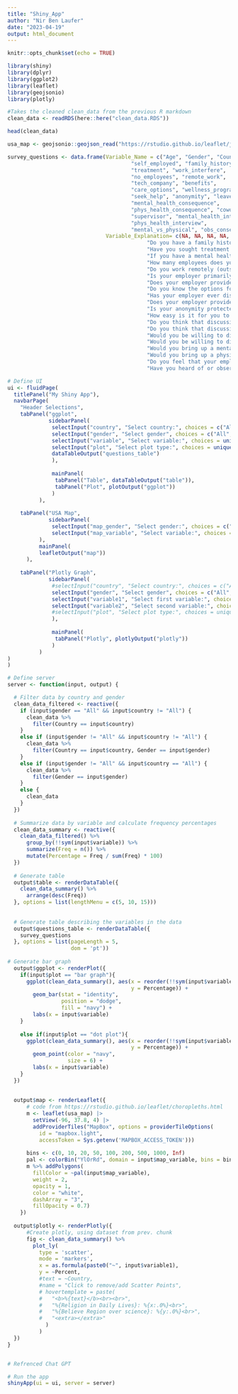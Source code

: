 ```yaml
---
title: "Shiny_App"
author: "Nir Ben Laufer"
date: "2023-04-19"
output: html_document
---
```


```r

knitr::opts_chunk$set(echo = TRUE)

```


```r

library(shiny)
library(dplyr)
library(ggplot2)
library(leaflet)
library(geojsonio)
library(plotly)
```



```r

#Takes the cleaned clean_data from the previous R markdown
clean_data <- readRDS(here::here("clean_data.RDS"))

head(clean_data)

usa_map <- geojsonio::geojson_read("https://rstudio.github.io/leaflet/json/us-states.geojson", what = "sp")

survey_questions <- data.frame(Variable_Name = c("Age", "Gender", "Country", "state", 
                                       "self_employed", "family_history", 
                                       "treatment", "work_interfere", 
                                       "no_employees", "remote_work", 
                                       "tech_company", "benefits", 
                                       "care_options", "wellness_program", 
                                       "seek_help", "anonymity", "leave", 
                                       "mental_health_consequence", 
                                       "phys_health_consequence", "coworkers", 
                                       "supervisor", "mental_health_interview", 
                                       "phys_health_interview", 
                                       "mental_vs_physical", "obs_consequence"),
                               Variable_Explanation= c(NA, NA, NA, NA, "Are you self-employed?", 
                                            "Do you have a family history of mental illness?", 
                                            "Have you sought treatment for a mental health condition?", 
                                            "If you have a mental health condition, do you feel that it interferes with your work?", 
                                            "How many employees does your company or organization have?", 
                                            "Do you work remotely (outside of an office) at least 50% of the time?", 
                                            "Is your employer primarily a tech company/organization?", 
                                            "Does your employer provide mental health benefits?", 
                                            "Do you know the options for mental health care your employer provides?", 
                                            "Has your employer ever discussed mental health as part of an employee wellness program?", 
                                            "Does your employer provide resources to learn more about mental health issues and how to seek help?", 
                                            "Is your anonymity protected if you choose to take advantage of mental health or substance abuse treatment resources?", 
                                            "How easy is it for you to take medical leave for a mental health condition?", 
                                            "Do you think that discussing a mental health issue with your employer would have negative consequences?", 
                                            "Do you think that discussing a physical health issue with your employer would have negative consequences?", 
                                            "Would you be willing to discuss a mental health issue with your coworkers?", 
                                            "Would you be willing to discuss a mental health issue with your direct supervisor(s)?", 
                                            "Would you bring up a mental health issue with a potential employer in an interview?", 
                                            "Would you bring up a physical health issue with a potential employer in an interview?", 
                                            "Do you feel that your employer takes mental health as seriously as physical health?", 
                                            "Have you heard of or observed negative consequences for coworkers with mental health conditions in your workplace?"))


```


```r

# Define UI
ui <- fluidPage(
  titlePanel("My Shiny App"),
  navbarPage(
    "Header Selections",
    tabPanel("ggplot",
             sidebarPanel(
              selectInput("country", "Select country:", choices = c("All", unique(clean_data$Country))),
              selectInput("gender", "Select gender", choices = c("All", unique(clean_data$Gender))),
              selectInput("variable", "Select variable:", choices = unique(names(clean_data)[4:ncol(clean_data)])),
              selectInput("plot", "Select plot type:", choices = unique(c("dot plot", "bar graph"))),
              dataTableOutput("questions_table")
              ),
          
              mainPanel(
               tabPanel("Table", dataTableOutput("table")),
               tabPanel("Plot", plotOutput("ggplot"))
              )
          ),
      
    tabPanel("USA Map",
             sidebarPanel(
              selectInput("map_gender", "Select gender:", choices = c("All", unique(clean_data$Gender))),
              selectInput("map_variable", "Select variable:", choices = unique(names(clean_data)[3:ncol(clean_data)])),
          ),
          mainPanel(
          leafletOutput("map"))
      ),
    
    tabPanel("Plotly Graph",
             sidebarPanel(
              #selectInput("country", "Select country:", choices = c("All", unique(clean_data$Country))),
              selectInput("gender", "Select gender", choices = c("All", unique(clean_data$Gender))),
              selectInput("variable1", "Select first variable:", choices = unique(names(clean_data)[4:ncol(clean_data)])),
              selectInput("variable2", "Select second variable:", choices = unique(names(clean_data)[4:ncol(clean_data)])),
              #selectInput("plot", "Select plot type:", choices = unique(c("dot plot", "bar graph"))),
              ),
          
              mainPanel(
               tabPanel("Plotly", plotlyOutput("plotly"))
              )
          )
)
)
```

```R

# Define server
server <- function(input, output) {

  # Filter data by country and gender
  clean_data_filtered <- reactive({
    if (input$gender == "All" && input$country != "All") {
      clean_data %>%
        filter(Country == input$country)
    } 
    else if (input$gender != "All" && input$country != "All") {
      clean_data %>%
        filter(Country == input$country, Gender == input$gender)
    }
    else if (input$gender != "All" && input$country == "All") {
      clean_data %>%
        filter(Gender == input$gender)
    }
    else {
      clean_data
    }
  })
  
  # Summarize data by variable and calculate frequency percentages
  clean_data_summary <- reactive({
    clean_data_filtered() %>%
      group_by(!!sym(input$variable)) %>%
      summarize(Freq = n()) %>%
      mutate(Percentage = Freq / sum(Freq) * 100)
  })
  
  # Generate table
  output$table <- renderDataTable({
    clean_data_summary() %>%
      arrange(desc(Freq))
  }, options = list(lengthMenu = c(5, 10, 15)))
  
  
  # Generate table describing the variables in the data
  output$questions_table <- renderDataTable({
    survey_questions
  }, options = list(pageLength = 5, 
                    dom = 'pt'))
  
# Generate bar graph
  output$ggplot <- renderPlot({
    if(input$plot == "bar graph"){
      ggplot(clean_data_summary(), aes(x = reorder(!!sym(input$variable), -Percentage), 
                                       y = Percentage)) +
        geom_bar(stat = "identity", 
                 position = "dodge",
                 fill = "navy") + 
        labs(x = input$variable)
    }
      
    else if(input$plot == "dot plot"){
      ggplot(clean_data_summary(), aes(x = reorder(!!sym(input$variable), -Percentage), 
                                       y = Percentage)) +
        geom_point(color = "navy",
                   size = 6) + 
        labs(x = input$variable)
    }
  })
  
  
  output$map <- renderLeaflet({
      # code from https://rstudio.github.io/leaflet/choropleths.html
      m <- leaflet(usa_map) |> 
        setView(-96, 37.8, 4) |> 
        addProviderTiles("MapBox", options = providerTileOptions(
          id = "mapbox.light",
          accessToken = Sys.getenv('MAPBOX_ACCESS_TOKEN'))) 
        
      bins <- c(0, 10, 20, 50, 100, 200, 500, 1000, Inf)
      pal <- colorBin("YlOrRd", domain = input$map_variable, bins = bins)
      m %>% addPolygons(
        fillColor = ~pal(input$map_variable),
        weight = 2,
        opacity = 1,
        color = "white",
        dashArray = "3",
        fillOpacity = 0.7)
    })
  
  output$plotly <- renderPlotly({
      #Create plotly, using dataset from prev. chunk
      fig <- clean_data_summary() %>%
        plot_ly(
          type = 'scatter',
          mode = 'markers',
          x = as.formula(paste0("~", input$variable1),
          y = ~Percent,
          #text = ~Country,
          #name = "Click to remove/add Scatter Points",
          # hovertemplate = paste(
          #   "<b>%{text}</b><br><br>",
          #   "%{Religion in Daily Lives}: %{x:.0%}<br>",
          #   "%{Believe Region over science}: %{y:.0%}<br>",
          #   "<extra></extra>"
            )
          )
  })
}


# Refrenced Chat GPT

```

```r
# Run the app
shinyApp(ui = ui, server = server)

```